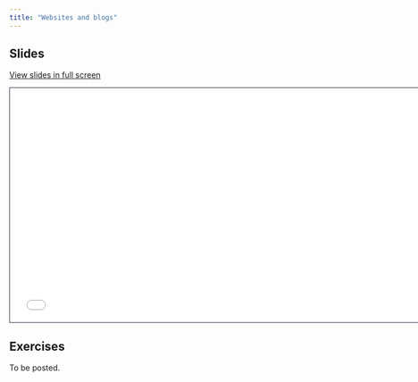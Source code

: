 ```yaml
---
title: "Websites and blogs"
---
```


## Slides

[View slides in full screen](2-1-websites-reveal.html)

```{=html}
<iframe class="slide-deck" src="2-1-websites-reveal.html" height="420" width="747" style="border: 1px solid #2e3846;"></iframe>
```

## Exercises

To be posted.
